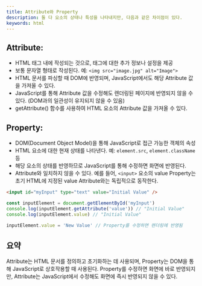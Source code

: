 ```yaml
---
title: Attribute와 Property
description: 둘 다 요소의 상태나 특성을 나타내지만, 다음과 같은 차이점이 있다.
keywords: html
---
```


## Attribute:

- HTML 태그 내에 작성되는 것으로, 태그에 대한 추가 정보나 설정을 제공
- 보통 문자열 형태로 작성된다. 예: `<img src="image.jpg" alt="Image">`
- HTML 문서를 파싱할 때 DOM에 반영되며, JavaScript에서도 해당 Attribute 값을 가져올 수 있다.
- JavaScript를 통해 Attribute 값을 수정해도 렌더링된 페이지에 반영되지 않을 수 있다. (DOM과의 일관성이 유지되지 않을 수 있음)
- getAttribute() 함수를 사용하여 HTML 요소의 Attribute 값을 가져올 수 있다.

## Property:

- DOM(Document Object Model)을 통해 JavaScript로 접근 가능한 객체의 속성
- HTML 요소에 대한 현재 상태를 나타낸다. 예: `element.src`, `element.className` 등
- 해당 요소의 상태를 반영하므로 JavaScript를 통해 수정하면 화면에 반영된다.
- Attribute와 일치하지 않을 수 있다. 예를 들어, `<input>` 요소의 value Property는 초기 HTML에 지정된 value Attribute와는 독립적으로 동작한다.

```html
<input id="myInput" type="text" value="Initial Value" />
```

```js
const inputElement = document.getElementById('myInput')
console.log(inputElement.getAttribute('value')) // "Initial Value"
console.log(inputElement.value) // "Initial Value"

inputElement.value = 'New Value' // Property를 수정하면 렌더링에 반영됨
```

## 요약

Attribute는 HTML 문서를 정의하고 초기화하는 데 사용되며, Property는 DOM을 통해 JavaScript로 상호작용할 때 사용된다. Property를 수정하면 화면에 바로 반영되지만, Attribute는 JavaScript에서 수정해도 화면에 즉시 반영되지 않을 수 있다.
